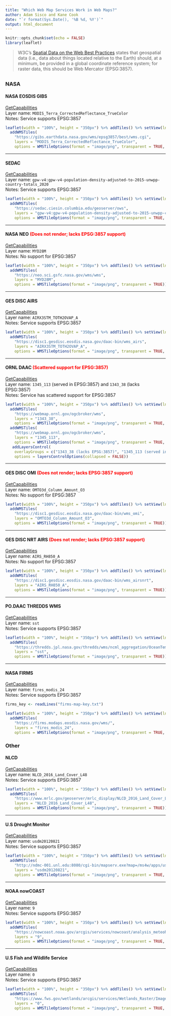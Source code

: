 ---
title: "Which Web Map Services Work in Web Maps?"
author: Adam Sisco and Kane Cook
date: "`r format(Sys.Date(), '%B %d, %Y')`"
output: html_document
---

```{r setup, include=FALSE}
knitr::opts_chunk$set(echo = FALSE)
library(leaflet)
```

> W3C's [Spatial Data on the Web Best Practices](https://www.w3.org/TR/sdw-bp/) states that geospatial data (i.e., data about things located relative to the Earth) should, at a minimum, be provided in a global coordinate reference system; for raster data, this should be Web Mercator (EPSG:3857).

## {.tabset .tabset-fade}

### NASA

#### NASA EOSDIS GIBS
[GetCapabilities](https://gibs.earthdata.nasa.gov/wms/epsg3857/best/wms.cgi?SERVICE=WMS&REQUEST=GetCapabilities&VERSION=1.3.0)  
Layer name: `MODIS_Terra_CorrectedReflectance_TrueColor`  
Notes: Service supports EPSG:3857
```{r gibs}
leaflet(width = "100%", height = "350px") %>% addTiles() %>% setView(lng = -70, lat = 30, zoom = 3) %>%
  addWMSTiles(
    "https://gibs.earthdata.nasa.gov/wms/epsg3857/best/wms.cgi",
    layers = "MODIS_Terra_CorrectedReflectance_TrueColor",
    options = WMSTileOptions(format = "image/png", transparent = TRUE, time = "2018-01-04"))
```

---

#### SEDAC
[GetCapabilities](https://sedac.ciesin.columbia.edu/geoserver/ows?service=WMS&version=1.3.0&request=GetCapabilities)  
Layer name: `gpw-v4:gpw-v4-population-density-adjusted-to-2015-unwpp-country-totals_2020`  
Notes: Service supports EPSG:3857
```{r sedac}
leaflet(width = "100%", height = "350px") %>% addTiles() %>% setView(lng = 80, lat = 20, zoom = 3) %>%
  addWMSTiles(
    "https://sedac.ciesin.columbia.edu/geoserver/ows",
    layers = "gpw-v4:gpw-v4-population-density-adjusted-to-2015-unwpp-country-totals_2020",
    options = WMSTileOptions(format = "image/png", transparent = TRUE, opacity = 0.5))
```

---

#### NASA NEO <span style="color:red">(Does not render; lacks EPSG:3857 support)</span>
[GetCapabilities](https://neo.sci.gsfc.nasa.gov/wms/wms?version=1.3.0&service=WMS&request=GetCapabilities)  
Layer name: `MYD28M`  
Notes: No support for EPSG:3857
```{r neo}
leaflet(width = "100%", height = "350px") %>% addTiles() %>% setView(lng = 0, lat = 20, zoom = 2) %>%
  addWMSTiles(
    "https://neo.sci.gsfc.nasa.gov/wms/wms",
    layers = "MYD28M",
    options = WMSTileOptions(format = "image/png", transparent = TRUE))
```

---

#### GES DISC AIRS
[GetCapabilities](https://disc1.gesdisc.eosdis.nasa.gov/daac-bin/wms_airs?service=WMS&version=1.3.0&request=GetCapabilities)  
Layer name: `AIRX3STM_TOTH2OVAP_A`  
Notes: Service supports EPSG:3857
```{r airs}
leaflet(width = "100%", height = "350px") %>% addTiles() %>% setView(lng = 0, lat = 20, zoom = 2) %>%
  addWMSTiles(
    "https://disc1.gesdisc.eosdis.nasa.gov/daac-bin/wms_airs",
    layers = "AIRX3STM_TOTH2OVAP_A",
    options = WMSTileOptions(format = "image/png", transparent = TRUE, opacity = 0.4))
```

---

#### ORNL DAAC <span style="color:red">(Scattered support for EPSG:3857)</span>
[GetCapabilities](https://webmap.ornl.gov/ogcbroker/wms?&service=WMS&version=1.1.1&request=GetCapabilities)  
Layer name: `1345_113` (served in EPSG:3857) and `1343_38` (lacks EPSG:3857)  
Notes: Service has scattered support for EPSG:3857
```{r ornl}
leaflet(width = "100%", height = "350px") %>% addTiles() %>% setView(lng = -88, lat = 33, zoom = 5) %>%
  addWMSTiles(
    "https://webmap.ornl.gov/ogcbroker/wms",
    layers = "1343_38",
    options = WMSTileOptions(format = "image/png", transparent = TRUE, opacity = 0.4), group = "1343_38 (lacks EPSG:3857)") %>%
  addWMSTiles(
    "https://webmap.ornl.gov/ogcbroker/wms",
    layers = "1345_113",
    options = WMSTileOptions(format = "image/png", transparent = TRUE, opacity = 0.4), group = "1345_113 (served in EPSG:3857)") %>%
   addLayersControl(
    overlayGroups = c("1343_38 (lacks EPSG:3857)", "1345_113 (served in EPSG:3857)"),
    options = layersControlOptions(collapsed = FALSE))
```

---

#### GES DISC OMI <span style="color:red">(Does not render; lacks EPSG:3857 support)</span>
[GetCapabilities](https://disc1.gesdisc.eosdis.nasa.gov/daac-bin/wms_omi?service=WMS&version=1.3.0&request=GetCapabilities)  
Layer name: `OMTO3d_Column_Amount_O3`  
Notes: No support for EPSG:3857
```{r omi}
leaflet(width = "100%", height = "350px") %>% addTiles() %>% setView(lng = 0, lat = 20, zoom = 2) %>%
  addWMSTiles(
    "https://disc1.gesdisc.eosdis.nasa.gov/daac-bin/wms_omi",
    layers = "OMTO3d_Column_Amount_O3",
    options = WMSTileOptions(format = "image/png", transparent = TRUE))
```

---

#### GES DISC NRT AIRS <span style="color:red">(Does not render; lacks EPSG:3857 support)</span>
[GetCapabilities](https://disc1.gesdisc.eosdis.nasa.gov/daac-bin/wms_airsnrt?service=WMS&version=1.3.0&request=GetCapabilities)  
Layer name: `AIRS_RH850_A`  
Notes: No support for EPSG:3857
```{r airsNRT}
leaflet(width = "100%", height = "350px") %>% addTiles() %>% setView(lng = 0, lat = 20, zoom = 2) %>%
  addWMSTiles(
    "https://disc1.gesdisc.eosdis.nasa.gov/daac-bin/wms_airsnrt",
    layers = "AIRS_RH850_A",
    options = WMSTileOptions(format = "image/png", transparent = TRUE))
```

---

#### PO.DAAC THREDDS WMS
[GetCapabilities](https://thredds.jpl.nasa.gov/thredds/wms/ncml_aggregation/OceanTemperature/modis/terra/11um/4km/aggregate__MODIS_TERRA_L3_SST_THERMAL_MONTHLY_4KM_DAYTIME_V2014.0.ncml?service=WMS&version=1.3.0&request=GetCapabilities)  
Layer name: `sst`  
Notes: Service supports EPSG:3857
```{r podaac}
leaflet(width = "100%", height = "350px") %>% addTiles() %>% setView(lng = 0, lat = 20, zoom = 2) %>%
  addWMSTiles(
    "https://thredds.jpl.nasa.gov/thredds/wms/ncml_aggregation/OceanTemperature/modis/terra/11um/4km/aggregate__MODIS_TERRA_L3_SST_THERMAL_MONTHLY_4KM_DAYTIME_V2014.0.ncml",
    layers = "sst",
    options = WMSTileOptions(format = "image/png", transparent = TRUE))
```

---

#### NASA FIRMS
[GetCapabilities](https://firms.modaps.eosdis.nasa.gov/wms/?SERVICE=WMS&VERSION=1.1.1&REQUEST=GETCAPABILITIES)  
Layer name: `fires_modis_24`  
Notes: Service supports EPSG:3857
```{r firms}
firms_key <- readLines("firms-map-key.txt")

leaflet(width = "100%", height = "350px") %>% addTiles() %>% setView(lng = 0, lat = 20, zoom = 2) %>%
  addWMSTiles(
    "https://firms.modaps.eosdis.nasa.gov/wms/",
    layers = "fires_modis_24",
    options = WMSTileOptions(format = "image/png", transparent = TRUE, map_key=firms_key))
```

### Other

#### NLCD
[GetCapabilities](https://www.mrlc.gov/geoserver/mrlc_display/NLCD_2016_Land_Cover_L48/wms?service=WMS&request=GetCapabilities)  
Layer name: `NLCD_2016_Land_Cover_L48`  
Notes: Service supports EPSG:3857
```{r nlcd}
leaflet(width = "100%", height = "350px") %>% addTiles() %>% setView(lng = -99, lat = 38.5, zoom = 4) %>%
  addWMSTiles(
    "https://www.mrlc.gov/geoserver/mrlc_display/NLCD_2016_Land_Cover_L48/wms",
    layers = "NLCD_2016_Land_Cover_L48",
    options = WMSTileOptions(format = "image/png", transparent = TRUE))
```

---

#### U.S Drought Monitor
[GetCapabilities](http://ndmc-001.unl.edu:8080/cgi-bin/mapserv.exe?map=/ms4w/apps/usdm/service/usdm_20120821_wms.map&SERVICE=WMS&VERSION=1.3.0&REQUEST=GetCapabilities)  
Layer name: `usdm20120821`  
Notes: Service supports EPSG:3857
```{r drought}
leaflet(width = "100%", height = "350px") %>% addTiles() %>% setView(lng = -99, lat = 38.5, zoom = 4) %>%
  addWMSTiles(
    "http://ndmc-001.unl.edu:8080/cgi-bin/mapserv.exe?map=/ms4w/apps/usdm/service/usdm_20120821_wms.map",
    layers = "usdm20120821",
    options = WMSTileOptions(format = "image/png", transparent = TRUE, opacity = 0.5))
```

---

#### NOAA nowCOAST
[GetCapabilities](https://nowcoast.noaa.gov/arcgis/services/nowcoast/analysis_meteohydro_sfc_qpe_time/MapServer/WMSServer?request=GetCapabilities&service=WMS)  
Layer name: `9`  
Notes: Service supports EPSG:3857
```{r nowcoast}
leaflet(width = "100%", height = "350px") %>% addTiles() %>% setView(lng = -99, lat = 38.5, zoom = 4) %>%
  addWMSTiles(
    "https://nowcoast.noaa.gov/arcgis/services/nowcoast/analysis_meteohydro_sfc_qpe_time/MapServer/WMSServer",
    layers = "9",
    options = WMSTileOptions(format = "image/png", transparent = TRUE, opacity = 0.5))
```

---

#### U.S Fish and Wildlife Service
[GetCapabilities](https://www.fws.gov/wetlands/arcgis/services/Wetlands_Raster/ImageServer/WMSServer?request=GetCapabilities&service=WMS)  
Layer name: `0`  
Notes: Service supports EPSG:3857
```{r wetlands}
leaflet(width = "100%", height = "350px") %>% addTiles() %>% setView(lng = -90, lat = 30, zoom = 6) %>%
  addWMSTiles(
    "https://www.fws.gov/wetlands/arcgis/services/Wetlands_Raster/ImageServer/WMSServer",
    layers = "0",
    options = WMSTileOptions(format = "image/png", transparent = TRUE, opacity = 0.75))
```
